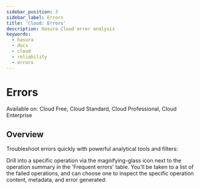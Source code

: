```yaml
---
sidebar_position: 3
sidebar_label: Errors
title: 'Cloud: Errors'
description: Hasura Cloud error analysis
keywords:
  - hasura
  - docs
  - cloud
  - reliability
  - errors
---
```



# Errors

<div className="badge badge--primary heading-badge">
  Available on: Cloud Free, Cloud Standard, Cloud Professional, Cloud Enterprise
</div>

## Overview

Troubleshoot errors quickly with powerful analytical tools and filters:

<Thumbnail src="/img/observability/pro-tab-errors.png" alt="Hasura Cloud Console errors tab" />

Drill into a specific operation via the magnifying-glass icon next to the operation summary in the 'Frequent errors'
table. You'll be taken to a list of the failed operations, and can choose one to inspect the specific operation content,
metadata, and error generated:

<Thumbnail src="/img/observability/inspect-error.png" alt="Hasura Cloud Console inspect a failed operation" />
